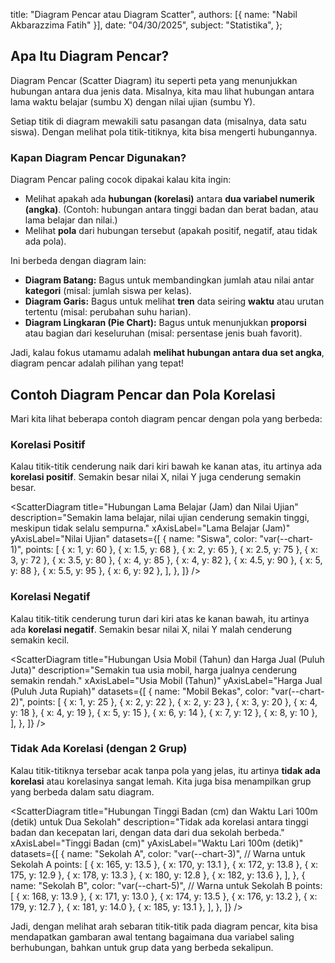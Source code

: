 
  title: "Diagram Pencar atau Diagram Scatter",
  authors: [{ name: "Nabil Akbarazzima Fatih" }],
  date: "04/30/2025",
  subject: "Statistika",
};

## Apa Itu Diagram Pencar?

Diagram Pencar (Scatter Diagram) itu seperti peta yang menunjukkan hubungan antara dua jenis data. Misalnya, kita mau lihat hubungan antara lama waktu belajar (sumbu X) dengan nilai ujian (sumbu Y).

Setiap titik di diagram mewakili satu pasangan data (misalnya, data satu siswa). Dengan melihat pola titik-titiknya, kita bisa mengerti hubungannya.

### Kapan Diagram Pencar Digunakan?

Diagram Pencar paling cocok dipakai kalau kita ingin:

- Melihat apakah ada **hubungan (korelasi)** antara **dua variabel numerik (angka)**. (Contoh: hubungan antara tinggi badan dan berat badan, atau lama belajar dan nilai.)
- Melihat **pola** dari hubungan tersebut (apakah positif, negatif, atau tidak ada pola).

Ini berbeda dengan diagram lain:

- **Diagram Batang:** Bagus untuk membandingkan jumlah atau nilai antar **kategori** (misal: jumlah siswa per kelas).
- **Diagram Garis:** Bagus untuk melihat **tren** data seiring **waktu** atau urutan tertentu (misal: perubahan suhu harian).
- **Diagram Lingkaran (Pie Chart):** Bagus untuk menunjukkan **proporsi** atau bagian dari keseluruhan (misal: persentase jenis buah favorit).

Jadi, kalau fokus utamamu adalah **melihat hubungan antara dua set angka**, diagram pencar adalah pilihan yang tepat!

## Contoh Diagram Pencar dan Pola Korelasi

Mari kita lihat beberapa contoh diagram pencar dengan pola yang berbeda:

### Korelasi Positif

Kalau titik-titik cenderung naik dari kiri bawah ke kanan atas, itu artinya ada **korelasi positif**. Semakin besar nilai X, nilai Y juga cenderung semakin besar.

<ScatterDiagram
  title="Hubungan Lama Belajar (Jam) dan Nilai Ujian"
  description="Semakin lama belajar, nilai ujian cenderung semakin tinggi, meskipun tidak selalu sempurna."
  xAxisLabel="Lama Belajar (Jam)"
  yAxisLabel="Nilai Ujian"
  datasets={[
    {
      name: "Siswa",
      color: "var(--chart-1)",
      points: [
        { x: 1, y: 60 },
        { x: 1.5, y: 68 },
        { x: 2, y: 65 },
        { x: 2.5, y: 75 },
        { x: 3, y: 72 },
        { x: 3.5, y: 80 },
        { x: 4, y: 85 },
        { x: 4, y: 82 },
        { x: 4.5, y: 90 },
        { x: 5, y: 88 },
        { x: 5.5, y: 95 },
        { x: 6, y: 92 },
      ],
    },
  ]}
/>

### Korelasi Negatif

Kalau titik-titik cenderung turun dari kiri atas ke kanan bawah, itu artinya ada **korelasi negatif**. Semakin besar nilai X, nilai Y malah cenderung semakin kecil.

<ScatterDiagram
  title="Hubungan Usia Mobil (Tahun) dan Harga Jual (Puluh Juta)"
  description="Semakin tua usia mobil, harga jualnya cenderung semakin rendah."
  xAxisLabel="Usia Mobil (Tahun)"
  yAxisLabel="Harga Jual (Puluh Juta Rupiah)"
  datasets={[
    {
      name: "Mobil Bekas",
      color: "var(--chart-2)",
      points: [
        { x: 1, y: 25 },
        { x: 2, y: 22 },
        { x: 2, y: 23 },
        { x: 3, y: 20 },
        { x: 4, y: 18 },
        { x: 4, y: 19 },
        { x: 5, y: 15 },
        { x: 6, y: 14 },
        { x: 7, y: 12 },
        { x: 8, y: 10 },
      ],
    },
  ]}
/>

### Tidak Ada Korelasi (dengan 2 Grup)

Kalau titik-titiknya tersebar acak tanpa pola yang jelas, itu artinya **tidak ada korelasi** atau korelasinya sangat lemah. Kita juga bisa menampilkan grup yang berbeda dalam satu diagram.

<ScatterDiagram
  title="Hubungan Tinggi Badan (cm) dan Waktu Lari 100m (detik) untuk Dua Sekolah"
  description="Tidak ada korelasi antara tinggi badan dan kecepatan lari, dengan data dari dua sekolah berbeda."
  xAxisLabel="Tinggi Badan (cm)"
  yAxisLabel="Waktu Lari 100m (detik)"
  datasets={[
    {
      name: "Sekolah A",
      color: "var(--chart-3)", // Warna untuk Sekolah A
      points: [
        { x: 165, y: 13.5 },
        { x: 170, y: 13.1 },
        { x: 172, y: 13.8 },
        { x: 175, y: 12.9 },
        { x: 178, y: 13.3 },
        { x: 180, y: 12.8 },
        { x: 182, y: 13.6 },
      ],
    },
    {
      name: "Sekolah B",
      color: "var(--chart-5)", // Warna untuk Sekolah B
      points: [
        { x: 168, y: 13.9 },
        { x: 171, y: 13.0 },
        { x: 174, y: 13.5 },
        { x: 176, y: 13.2 },
        { x: 179, y: 12.7 },
        { x: 181, y: 14.0 },
        { x: 185, y: 13.1 },
      ],
    },
  ]}
/>

Jadi, dengan melihat arah sebaran titik-titik pada diagram pencar, kita bisa mendapatkan gambaran awal tentang bagaimana dua variabel saling berhubungan, bahkan untuk grup data yang berbeda sekalipun.
